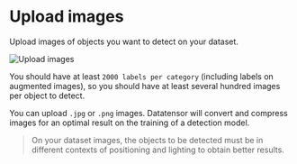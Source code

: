 # Upload images

Upload images of objects you want to detect on your dataset.

<img src="/static/images/docs/upload_images.gif" alt="Upload images" />

You should have at least `2000 labels per category` (including labels on augmented images), so you should have at least several hundred images per object to detect.

You can upload `.jpg` or `.png` images. Datatensor will convert and compress images for an optimal result on the training of a detection model.

> On your dataset images, the objects to be detected must be in different contexts of positioning and lighting to obtain better results.

